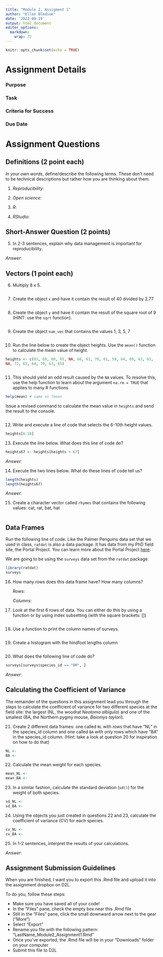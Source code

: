 ```yaml
---
title: "Module 2, Assigment 1"
author: "Ellen Bledsoe"
date: '2022-09-19'
output: html_document
editor_options: 
  markdown: 
    wrap: 72
---
```


```r
knitr::opts_chunk$set(echo = TRUE)
```

# Assignment Details

### Purpose

### Task

### Criteria for Success

### Due Date

# Assignment Questions

## Definitions (2 point each)

*In your own words*, define/describe the following terms. These don't
need to be technical descriptions but rather how you are thinking about
them.

1.  *Reproducibility*:

2.  *Open science*:

3.  *R*:

4.  *RStudio*:

## Short-Answer Question (2 points)

5.  In 2-3 sentences, explain why data management is important for
    reproducibility.

*Answer:*

## Vectors (1 point each)

6.  Multiply 8 x 5.

```r

```

7.  Create the object `x` and have it contain the result of 40 divided
    by 2.77

```r

```

8.  Create the object `y` and have it contain the result of the square
    root of 9 (HINT: use the `sqrt` function).

```r

```

9.  Create the object `num_vec` that contains the values 1, 3, 5, 7

```r

```

10. Run the line below to create the object heights. Use the `mean()`
    function to calculate the mean value of height.

```r
heights <- c(63, 69, 60, 65, NA, 68, 61, 70, 61, 59, 64, 69, 63, 63,
NA, 72, 65, 64, 70, 63, 65)
```

```r

```

11. This should yield an odd result caused by the `NA` values. To
    resolve this, use the help function to learn about the argument
    `na.rm = TRUE` that applies to many R functions

```r
help(mean) # same as ?mean
```

Issue a revised command to calculate the mean value in `heights` and
send the result to the console.

```r

```

12. Write and execute a line of code that selects the 6-10th height
    values.

```r
heights[6:10]
```

13. Execute the line below. What does this line of code do?

```r
heights67 <- heights[heights > 67]
```

*Answer:*

14. Execute the two lines below. What do these lines of code tell us?

```r
length(heights) 
length(heights67)
```

*Answer:*

15. Create a character vector called `rhymes` that contains the
    following values: cat, rat, bat, hat

```r

```

## Data Frames

Run the following line of code. Like the Palmer Penguins data set that
we used in class, `ratdat` is also a data package. It has data from my
PhD field site, the Portal Project. You can learn more about the Portal
Project [here](https://portal.weecology.org/).

We are going to be using the `surveys` data set from the `ratdat`
package.

```r
library(ratdat)
surveys
```

16. How many rows does this data frame have? How many columns?

    *Rows*:

    *Columns*:

17. Look at the first 6 rows of data. You can either do this by using a
    function or by using index subsetting (with the square brackets: [])

```r

```

18. Use a function to print the column names of surveys.

```r

```

19. Create a histogram with the hindfoot lengths column

```r

```

20. What does the following line of code do?

```r
surveys[surveys$species_id == "DM", ]
```

*Answer:*

## Calculating the Coefficient of Variance

The remainder of the questions in this assignment lead you through the
steps to calculate the coefficient of variance for two different species
at the field site: the largest (NL, the woodrat *Neotoma albigula*) and
one of the smallest (BA, the Northern pygmy mouse, *Baiomys taylori*).

21. Create 2 different data frames: one called `NL` with rows that have
    "NL" in the species_id column and one called `BA` with only rows
    which have "BA" in the species_id column. (Hint: take a look at
    question 20 for inspiration on how to do that)

```r
NL <- 
BA <- 
```

22. Calculate the mean weight for each species.

```r
mean_NL <- 
mean_BA <- 
```

23. In a similar fashion, calculate the standard deviation (`sd()`) for
    the weight of both species.

```r
sd_NL <- 
sd_BA <- 
```

24. Using the objects you just created in questions 22 and 23, calculate
    the coefficient of variance (CV) for each species.

```r
cv_NL <- 
cv_BA <- 
```

25. In 1-2 sentences, interpret the results of your calculations.

*Answer:*

## Assignment Submission Guidelines

When you are finished, I want you to export this .Rmd file and upload it
into the assignment dropbox on D2L.

To do you, follow these steps:

-   Make sure you have saved all of your code!
-   In the "Files" pane, check the empty box near this .Rmd file
-   Still in the "Files" pane, click the small downward arrow next to
    the gear ("More")
-   Select "Export"
-   Rename you file with the following pattern:
    "LastName_Module2_Assignment1.Rmd"
-   Once you've exported, the .Rmd file will be in your "Downloads"
    folder on your computer
-   Submit this file to D2L
